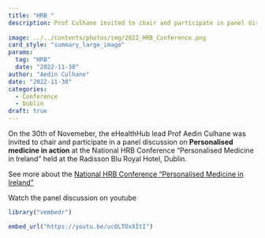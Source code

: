 ```yaml
---
title: "HRB "
description: Prof Culhane invited to chair and participate in panel discussion at the National HRB Conference "Personalised Medicine in Ireland"  
 
image: ../../contents/photos/img/2022_HRB_Conference.png
card_style: "summary_large_image"
params:
  tag: "HRB"
  date: "2022-11-30"
author: "Aedin Culhane"
date: "2022-11-30"
categories:
  - Conference
  - Dublin
draft: true
---
```


On the 30th of Novemeber, the eHealthHub lead Prof Aedin Culhane was invited to chair and participate in a panel discussion on **Personalised medicine in action** at the National HRB Conference "Personalised Medicine in Ireland" held at the Radisson Blu Royal Hotel, Dublin.

See more about the [National HRB Conference "Personalised Medicine in Ireland"](https://www.hrb.ie/news/events/archives/personalised-medicine/)

Watch the panel discussion on youtube

```r
library("vembedr")

embed_url("https://youtu.be/uc0LTOxXItI")
```
